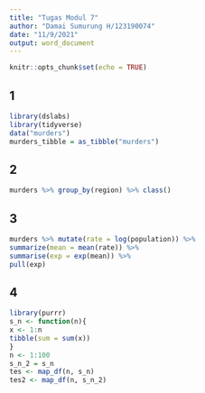 ```yaml
---
title: "Tugas Modul 7"
author: "Damai Sumurung H/123190074"
date: "11/9/2021"
output: word_document
---
```


```r
knitr::opts_chunk$set(echo = TRUE)
```

## 1

```r
library(dslabs)
library(tidyverse)
data("murders")
murders_tibble = as_tibble("murders")
```

## 2

```r
murders %>% group_by(region) %>% class()
```

## 3

```r
murders %>% mutate(rate = log(population)) %>%
summarize(mean = mean(rate)) %>% 
summarise(exp = exp(mean)) %>%
pull(exp)
```

## 4

```r
library(purrr)
s_n <- function(n){
x <- 1:n
tibble(sum = sum(x))
}
n <- 1:100
s_n_2 = s_n
tes <- map_df(n, s_n)
tes2 <- map_df(n, s_n_2)
```
